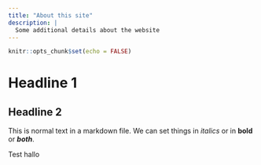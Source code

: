 ```yaml
---
title: "About this site"
description: |
  Some additional details about the website
---
```


```r
knitr::opts_chunk$set(echo = FALSE)
```

# Headline 1
## Headline 2

This is normal text in a markdown file. We can set things in *italics* or in **bold** or ***both***. 

Test hallo